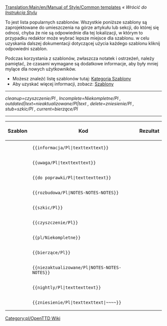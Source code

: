 [[Translation:Main/en/Manual of Style/Common templates]]
''« Wrócić do [[Main/pl/Instrukcja Stylów|Instrukcja Stylu]]''

To jest lista popularnych szablonów. Wszystkie poniższe szablony są zaprojektowane do umieszczenia na górze artykułu lub sekcji, do której się odnosi, chyba że nie są odpowiednie dla tej lokalizacji, w którym to przypadku redaktor może wybrać lepsze miejsce dla szablonu. w celu uzyskania dalszej dokumentacji dotyczącej użycia każdego szablonu kliknij odpowiedni szablon.

Podczas korzystania z szablonów, zwłaszcza notatek i ostrzeżeń, należy pamiętać, że czasami wymagane są dodatkowe informacje, aby były mniej mylące dla nowych użytkowników.

*Możesz znaleźć listę szablonów tutaj: [[Category/pl/Szablony|Kategoria Szablony]]
*Aby uzyskać więcej informacji, zobacz: [[Main/pl/Szablony|Szablony]]


----
<!--Informacja/Pl|--><!--Szablony Oryginalne ''angielskie'' , aktualnie nie są przetłumaczone na język polski .-->''cleanup=czyszczenie/Pl , Incomplete=Niekompletne/Pl , outdated|text=nieaktualizowane/Pl|text , delete=zniesienie/Pl , stub=szkic/Pl , current=bierzące/Pl''
----

{|
!Szablon!!Kod!!Rezultat
|-
|{{en/S|informacja/Pl}}||<pre>{{informacja/Pl|texttexttext}}</pre>||{{informacja/Pl|text "note"}}
|-
|{{en/S|uwaga/Pl}}||<pre>{{uwaga/Pl|texttexttext}}</pre>||{{uwaga/Pl|text "warning"}}
|-
|{{en/S|do poprawki/Pl}}||<pre>{{do poprawki/Pl|texttexttext}}</pre>||{{do poprawki/Pl|text "todo"| }}
|-
|{{en/S|rozbudowa/Pl}}||<pre>{{rozbudowa/Pl|NOTES-NOTES-NOTES}}</pre>||{{rozbudowa/Pl|"expand"-NOTES|}}
|-
|{{en/S|szkic/Pl}}||<pre>{{szkic/Pl}}</pre>||{{szkic/Pl| }}
|-
|{{en/S|czyszczenie/Pl}}||<pre>{{czyszczenie/Pl}}</pre>||{{czyszczenie/Pl| }}
|-
|{{en/S|niekompletne/Pl}} ||<pre>{{pl/Niekompletne}}</pre>||{{niekompletne/Pl| }}
|-
|{{en/S|bierzące/Pl}}||<pre>{{bierzące/Pl}}</pre>||{{bierzące/Pl| }}
|-
|{{en/S|nieaktualizowane/Pl}}||<pre>{{niezaktualizowane/Pl|NOTES-NOTES-NOTES}}</pre>||{{nieaktualizowane/Pl|NOTES-NOTES-NOTES|}}
|-
|{{en/S|nightly/Pl}}||<pre>{{nightly/Pl|texttexttext}}</pre>||{{nightly/Pl|texttexttext}}
|-
|{{en/S|zniesienie/Pl}}||<pre>{{zniesienie/Pl|texttexttext|~~~~}}</pre>||{{zniesienie/Pl|texttexttext|[[Archive/en/Zojj|Zojj]] 11:21, 6 June 2007 (CEST)| }}
|}

<!--[[Category:en/OpenTTD Wiki]]--> [[Category:pl/OpenTTD Wiki]]